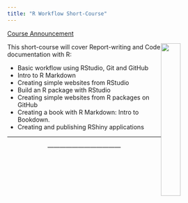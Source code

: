 ```yaml
---
title: "R Workflow Short-Course"
---
```



[Course Announcement](http://www.incois.gov.in/ITCOocean/ftsf.jsp)

<img style="float: right;" src="images/tools-logo-transparent.png" width=30%>

This short-course will cover Report-writing and Code documentation with R:

- Basic workflow using RStudio, Git and GitHub
- Intro to R Markdown
- Creating simple websites from RStudio
- Build an R package with RStudio
- Creating simple websites from R packages on GitHub
- Creating a book with R Markdown: Intro to Bookdown.
- Creating and publishing RShiny applications

<hr>


<div style="text-align: center">
<i class="fas fa-cubes"></i> ------------------------------------ <i class="fas fa-cubes"></i>
</div>

